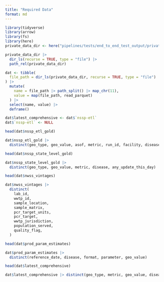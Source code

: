 ```yaml
---
title: "Required Data"
format: md
---
```


```r
library(tidyverse)
library(arrow)
library(fs)
library(here)
private_data_dir <- here("pipelines/tests/end_to_end_test_output/private_data")

private_data_dir |>
  dir_ls(recurse = TRUE, type = "file") |>
  path_rel(private_data_dir)

dat <- tibble(
  file_path = dir_ls(private_data_dir, recurse = TRUE, type = "file")
) |>
  mutate(
    name = file_path |> path_split() |> map_chr(11),
    value = map(file_path, read_parquet)
  ) |>
  select(name, value) |>
  deframe()

dat$latest_comprehensive <- dat$`nssp-etl`
dat$`nssp-etl` <- NULL
```


```r
head(dat$nssp_etl_gold)

dat$nssp_etl_gold |>
  distinct(geo_type, geo_value, asof, metric, run_id, facility, disease)
```

```r
head(dat$nssp_state_level_gold)

dat$nssp_state_level_gold |>
  distinct(geo_type, geo_value, metric, disease, any_update_this_day)
```

```r
head(dat$nwss_vintages)

dat$nwss_vintages |>
  distinct(
    lab_id,
    wwtp_id,
    sample_location,
    sample_matrix,
    pcr_target_units,
    pcr_target,
    wwtp_jurisdiction,
    population_served,
    quality_flag,
  )
```

```r
head(dat$prod_param_estimates)

dat$prod_param_estimates |>
  distinct(reference_date, disease, format, parameter, geo_value)
```


```r
head(dat$latest_comprehensive)

dat$latest_comprehensive |> distinct(geo_type, metric, geo_value, disease)
```
